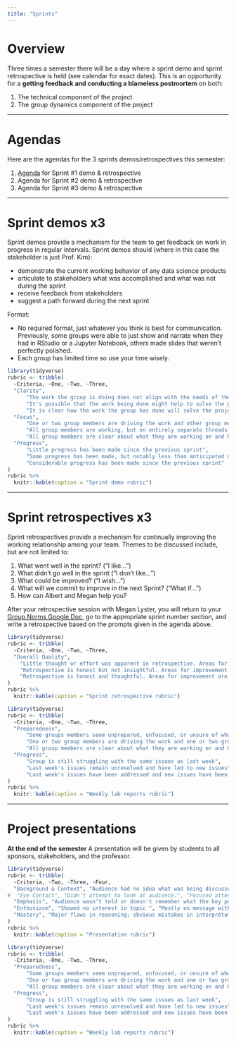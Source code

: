 ```yaml
---
title: "Sprints"
---
```


# Overview

Three times a semester there will be a day where a sprint demo and sprint retrospective is held (see calendar for exact dates). This is an opportunity for a **getting feedback and conducting a blameless postmortem** on both:

1.  The technical component of the project
2.  The group dynamics component of the project



------------------------------------------------------------------------



# Agendas

Here are the agendas for the 3 sprints demos/retrospectives this semester:

1.  [Agenda](https://docs.google.com/document/d/1YRYBDR2P1Sorwhzg7C1eMFIQ8VnITBOcAKvHwaUYPTA/edit) for Sprint #1 demo & retrospective
1.  Agenda for Sprint #2 demo & retrospective
1.  Agenda for Sprint #3 demo & retrospective



------------------------------------------------------------------------




# Sprint demos x3

Sprint demos provide a mechanism for the team to get feedback on work in progress in regular intervals. Sprint demos should (where in this case the stakeholder is just Prof. Kim):

-   demonstrate the current working behavior of any data science products
-   articulate to stakeholders what was accomplished and what was not during the sprint
-   receive feedback from stakeholders
-   suggest a path forward during the next sprint

Format:

- No required format, just whatever you think is best for communication. Previously, some groups were able to just show and narrate when they had in RStudio or a Jupyter Notebook, others made slides that weren't perfectly polished.
- Each group has limited time so use your time wisely.


```r
library(tidyverse)
rubric <- tribble(
  ~Criteria, ~One, ~Two, ~Three,
  "Clarity",
      "The work the group is doing does not align with the needs of the project sponsor",
      "It's possible that the work being done might help to solve the problem, but it's not entirely clear how the pieces will fit together.",
      "It is clear how the work the group has done will solve the project sponsor's problem",
  "Focus", 
      "One or two group members are driving the work and other group members seem unprepared, unfocused, or unsure of what they should be working on.", 
      "All group members are working, but on entirely separate threads. Group members have little understanding of each other's threads.",
      "All group members are clear about what they are working on and how it will contribute to the group's efforts as a whole",
  "Progress",
      "Little progress has been made since the previous sprint",
      "Some progress has been made, but notably less than anticipated during sprint planning.",
      "Considerable progress has been made since the previous sprint"
)
rubric %>%
  knitr::kable(caption = "Sprint demo rubric")
```



------------------------------------------------------------------------



# Sprint retrospectives x3

Sprint retrospectives provide a mechanism for continually improving the working relationship among your team. Themes to be discussed include, but are not limited to:

1. What went well in the sprint? ("I like...")
1. What didn't go well in the sprint ("I don't like...")
2. What could be improved? ("I wish...")
3. What will we commit to improve in the next Sprint? ("What if...")
4. How can Albert and Megan help you?

After your retrospective session with Megan Lyster, you will return to your [Group Norms Google Doc](https://drive.google.com/drive/u/1/folders/1GKbMG3SfTthIhdxStvz_8cC7DMQNjBWE), go to the appropriate sprint number section, and write a retrospective based on the prompts given in the agenda above.

```r
library(tidyverse)
rubric <- tribble(
  ~Criteria, ~One, ~Two, ~Three,
  "Overall Quality", 
    "Little thought or effort was apparent in retrospective. Areas for improvement are impractical, vague, and/or irrelevant. Focus is on blame or shame, rather than potential improvement.", 
    "Retrospective is honest but not insightful. Areas for improvement focus on general issues with time management, rather than concrete strategies. ",
    "Retrospective is honest and thoughtful. Areas for improvement are clearly identified. Team seems committed and unified."
)
rubric %>%
  knitr::kable(caption = "Sprint retrospective rubric")
```

```r
library(tidyverse)
rubric <- tribble(
  ~Criteria, ~One, ~Two, ~Three,
  "Preparedness", 
      "Some groups members seem unprepared, unfocused, or unsure of what they should be working on", 
      "One or two group members are driving the work and one or two group members are working on loose threads", 
      "All group members are clear about what they are working on and how it will contribute to the group's efforts as a whole",
  "Progress",
      "Group is still struggling with the same issues as last week",
      "Last week's issues remain unresolved and have led to new issues",
      "Last week's issues have been addressed and new issues have been raised"
)
rubric %>%
  knitr::kable(caption = "Weekly lab reports rubric")
```

------------------------------------------------------------------------

# Project presentations

**At the end of the semester** A presentation will be given by students to all sponsors, stakeholders, and the professor.

```{=html}
<!--

Presentations should be aimed at a broader audience: think about presenting your project to the full SDS faculty, or to other SDS students. You can assume that they are knowledgeable about general statistical topics (e.g., regression), but you can not assume that they know anything about your project or your project sponsor. 

Here is some guidance:

- You will want at least one slide, probably at the very beginning, explaining who your project sponsor is, and what they do. This is a good place to include a logo, picture, and/or website link. 
- Resist the temptation to put many words on your slides. **Do not read your slides!** Slides should focus on visual cues for the audience, not a script for you to remember what to say! When you put words on slides, audience members start reading along with you and stop listening to what you are actually saying. It's also boring. 
- Be liberal with your use of pictures, data graphics, data tables, diagrams, screenshots, and even logos. These give the audience something to look at while you are talking. 
- Don't forget to have fun! The use of humorous GIFs, emojis, memes, and tweets are accepted practice in professional and academic presentations by data scientists. [Keep it clean and not too esoteric.]

For more guidance, consult [Technically Speaking](http://techspeaking.denison.edu/Technically_Speaking/Home.html).

-->
```
```r
library(tidyverse)
rubric <- tribble(
  ~Criteria, ~Two, ~Three, ~Four,
  "Background & Context", "Audience had no idea what was being discussed", "Vaguely told audience what project was about; used jargon that was not explained", "Clearly explained what project was about", 
#  "Eye Contact", "Didn't attempt to look at audience.", "Focused attention on only one part of the room", "Consistently made eye contact with audience at all times.", 
  "Emphasis", "Audience wasn’t told or doesn't remember what the key points were", "Key points were mentioned but not highlighted", "Key points were clearly enunciated", 
  "Enthusiasm", "Showed no interest in topic ", "Mostly on message with medium energy", "Conveyed strong positive feeling throughout presentation", 
  "Mastery", "Major flaws in reasoning; obvious mistakes in interpretation and/or analysis", "Knowledge seems sufficient but not sophisticated", "Impressive mastery of material"
)
rubric %>%
  knitr::kable(caption = "Presentation rubric")
```

```r
library(tidyverse)
rubric <- tribble(
  ~Criteria, ~One, ~Two, ~Three,
  "Preparedness", 
      "Some groups members seem unprepared, unfocused, or unsure of what they should be working on", 
      "One or two group members are driving the work and one or two group members are working on loose threads", 
      "All group members are clear about what they are working on and how it will contribute to the group's efforts as a whole",
  "Progress",
      "Group is still struggling with the same issues as last week",
      "Last week's issues remain unresolved and have led to new issues",
      "Last week's issues have been addressed and new issues have been raised"
)
rubric %>%
  knitr::kable(caption = "Weekly lab reports rubric")
```
